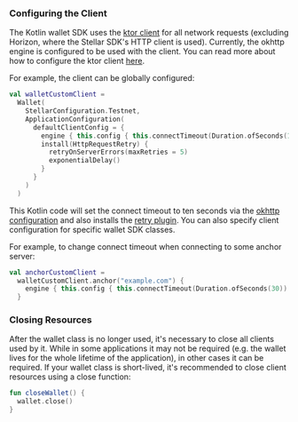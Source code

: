 

### Configuring the Client

The Kotlin wallet SDK uses the [ktor client](https://ktor.io/docs/getting-started-ktor-client.html) for all network requests (excluding Horizon, where the Stellar SDK's HTTP client is used). Currently, the okhttp engine is configured to be used with the client. You can read more about how to configure the ktor client [here](https://ktor.io/docs/create-client.html#configure-client).

For example, the client can be globally configured:

<CodeExample>

```kotlin
val walletCustomClient =
  Wallet(
    StellarConfiguration.Testnet,
    ApplicationConfiguration(
      defaultClientConfig = {
        engine { this.config { this.connectTimeout(Duration.ofSeconds(10)) } }
        install(HttpRequestRetry) {
          retryOnServerErrors(maxRetries = 5)
          exponentialDelay()
        }
      }
    )
  )
```

</CodeExample>

This Kotlin code will set the connect timeout to ten seconds via the [okhttp configuration](https://ktor.io/docs/http-client-engines.html#okhttp) and also installs the [retry plugin](https://ktor.io/docs/client-retry.html). You can also specify client configuration for specific wallet SDK classes.

For example, to change connect timeout when connecting to some anchor server:

<CodeExample>

```kotlin
val anchorCustomClient =
  walletCustomClient.anchor("example.com") {
    engine { this.config { this.connectTimeout(Duration.ofSeconds(30)) } }
  }
```

</CodeExample>

### Closing Resources

After the wallet class is no longer used, it's necessary to close all clients used by it. While in some applications it may not be required (e.g. the wallet lives for the whole lifetime of the application), in other cases it can be required. If your wallet class is short-lived, it's recommended to close client resources using a close function:

<CodeExample>

```kotlin
fun closeWallet() {
  wallet.close()
}
```

</CodeExample>
